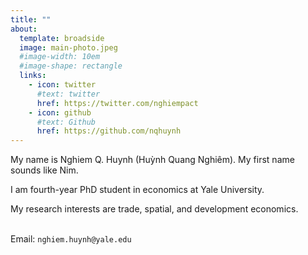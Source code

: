 ```yaml
---
title: ""
about: 
  template: broadside
  image: main-photo.jpeg
  #image-width: 10em 
  #image-shape: rectangle
  links:
    - icon: twitter
      #text: twitter
      href: https://twitter.com/nghiempact
    - icon: github
      #text: Github
      href: https://github.com/nqhuynh
---
```


My name is Nghiem Q. Huynh (Huỳnh Quang Nghiêm). My first name sounds like Nim.

I am fourth-year PhD student in economics at Yale University.

My research interests are trade, spatial, and development economics.

\
Email: `nghiem.huynh@yale.edu`
